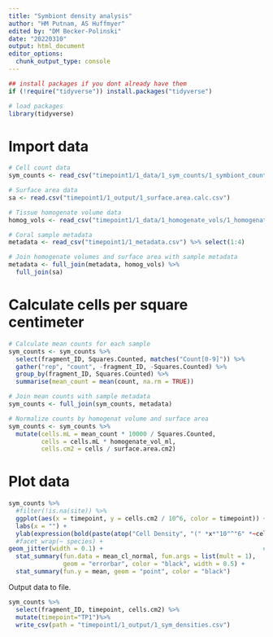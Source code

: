 ```yaml
---
title: "Symbiont density analysis"
author: "HM Putnam, AS Huffmyer"
edited by: "DM Becker-Polinski"
date: "20220310"
output: html_document
editor_options: 
  chunk_output_type: console
---
```


```r
## install packages if you dont already have them
if (!require("tidyverse")) install.packages("tidyverse")

# load packages
library(tidyverse)
```

# Import data
```r
# Cell count data
sym_counts <- read_csv("timepoint1/1_data/1_sym_counts/1_symbiont_counts.csv")

# Surface area data
sa <- read.csv("timepoint1/1_output/1_surface.area.calc.csv")

# Tissue homogenate volume data
homog_vols <- read_csv("timepoint1/1_data/1_homogenate_vols/1_homogenate_vols.csv") %>% select(1:3)

# Coral sample metadata
metadata <- read_csv("timepoint1/1_metadata.csv") %>% select(1:4)

# Join homogenate volumes and surface area with sample metadata
metadata <- full_join(metadata, homog_vols) %>%
  full_join(sa)
```

# Calculate cells per square centimeter
```r
# Calculate mean counts for each sample
sym_counts <- sym_counts %>%
  select(fragment_ID, Squares.Counted, matches("Count[0-9]")) %>%
  gather("rep", "count", -fragment_ID, -Squares.Counted) %>%
  group_by(fragment_ID, Squares.Counted) %>%
  summarise(mean_count = mean(count, na.rm = TRUE))

# Join mean counts with sample metadata
sym_counts <- full_join(sym_counts, metadata)

# Normalize counts by homogenat volume and surface area
sym_counts <- sym_counts %>%
  mutate(cells.mL = mean_count * 10000 / Squares.Counted,
         cells = cells.mL * homogenate_vol_ml,
         cells.cm2 = cells / surface.area.cm2)
```


# Plot data
```r
sym_counts %>%
  #filter(!is.na(site)) %>%
  ggplot(aes(x = timepoint, y = cells.cm2 / 10^6, color = timepoint)) +
  labs(x = "") +
  ylab(expression(bold(paste(atop("Cell Density", "(" *x*"10"^"6" *~cells *~ cm^"-2"*")"))))) + #using quotations over numbers allow them to be bold
  #facet_wrap(~ species) +
geom_jitter(width = 0.1) +                                            # Plot all points
  stat_summary(fun.data = mean_cl_normal, fun.args = list(mult = 1),    # Plot standard error
               geom = "errorbar", color = "black", width = 0.5) +
  stat_summary(fun.y = mean, geom = "point", color = "black")           # Plot mean
```


Output data to file.  

```r
sym_counts %>%
  select(fragment_ID, timepoint, cells.cm2) %>%
  mutate(timepoint="TP1")%>%
  write_csv(path = "timepoint1/1_output/1_sym_densities.csv")


```
